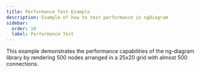 ```yaml
---
title: Performance Test Example
description: Example of how to test performance in ngDiagram
sidebar:
  order: 10
  label: Performance Test
---
```



This example demonstrates the performance capabilities of the ng-diagram library by rendering 500 nodes arranged in a 25x20 grid with almost 500 connections.

<PerformanceTest />
<CodeViewer dirName="examples/performance-test" />
